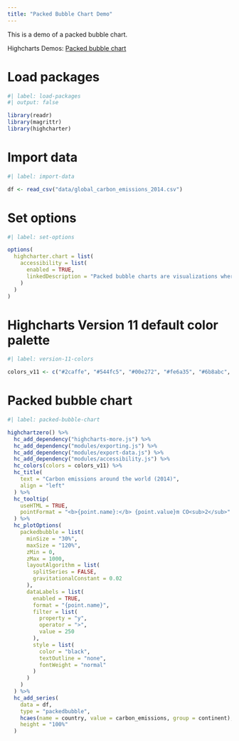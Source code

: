 ```yaml
---
title: "Packed Bubble Chart Demo"
---
```


This is a demo of a packed bubble chart.

Highcharts Demos: [Packed bubble chart](https://www.highcharts.com/demo/packed-bubble)

# Load packages

```r
#| label: load-packages
#| output: false

library(readr)
library(magrittr)
library(highcharter)
```

# Import data

```r
#| label: import-data

df <- read_csv("data/global_carbon_emissions_2014.csv")
```

# Set options

```r
#| label: set-options

options(
  highcharter.chart = list(
    accessibility = list(
      enabled = TRUE,
      linkedDescription = "Packed bubble charts are visualizations where the size and optionally the color of the bubbles are used to visualize the data. The positioning of the bubbles is not significant, but is optimized for compactness. Try dragging the bubbles in this chart around, and see the effects."
    )
  )
)
```

# Highcharts Version 11 default color palette

```r
#| label: version-11-colors

colors_v11 <- c("#2caffe", "#544fc5", "#00e272", "#fe6a35", "#6b8abc", "#d568fb", "#2ee0ca", "#fa4b42", "#feb56a", "#91e8e1")
```

# Packed bubble chart

```r
#| label: packed-bubble-chart

highchartzero() %>% 
  hc_add_dependency("highcharts-more.js") %>% 
  hc_add_dependency("modules/exporting.js") %>% 
  hc_add_dependency("modules/export-data.js") %>% 
  hc_add_dependency("modules/accessibility.js") %>% 
  hc_colors(colors = colors_v11) %>% 
  hc_title(
    text = "Carbon emissions around the world (2014)",
    align = "left"
  ) %>% 
  hc_tooltip(
    useHTML = TRUE,
    pointFormat = "<b>{point.name}:</b> {point.value}m CO<sub>2</sub>"
  ) %>% 
  hc_plotOptions(
    packedbubble = list(
      minSize = "30%",
      maxSize = "120%",
      zMin = 0,
      zMax = 1000,
      layoutAlgorithm = list(
        splitSeries = FALSE,
        gravitationalConstant = 0.02
      ),
      dataLabels = list(
        enabled = TRUE,
        format = "{point.name}",
        filter = list(
          property = "y",
          operator = ">",
          value = 250
        ),
        style = list(
          color = "black",
          textOutline = "none",
          fontWeight = "normal"
        )
      )
    )
  ) %>% 
  hc_add_series(
    data = df,
    type = "packedbubble", 
    hcaes(name = country, value = carbon_emissions, group = continent),
    height = "100%"
  ) 
```
